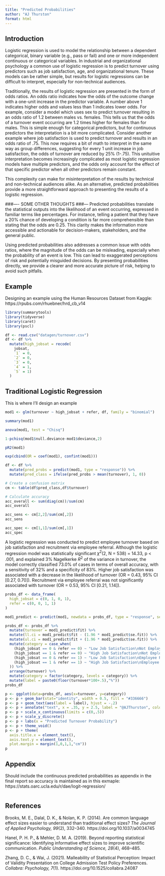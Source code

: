 ```yaml
---
title: "Predicted Probabilities"
author: "AJ Thurston"
format: html
---
```


## Introduction

Logistic regression is used to model the relationship between a dependent categorical, binary variable (e.g., pass or fail) and one or more independent continuous or categorical variables. In industrial and organizational psychology a common use of logistic regression is to predict turnover using predictors such as job satisfaction, age, and organizational tenure. These models can be rather simple, but results for logistic regressions can be difficult to interpret, especially for non-technical audiences.

Traditionally, the results of logistic regression are presented in the form of odds ratios. An odds ratio indicates how the odds of the outcome change with a one-unit increase in the predictor variable. A number above 1 indicates higher odds and values less than 1 indicates lower odds. For example, consider a model which uses sex to predict turnover resulting in an odds ratio of 1.2 between males vs. females. This tells us that the odds of a turnover event occurring are 1.2 times higher for females than for males. This is simple enough for categorical predictors, but for continuous predictors the interpretation is a bit more complicated. Consider another example where job satisfaction is used to predict turnover and results in an odds ratio of .75. This now requires a bit of math to interpret in the same way as group differences, suggesting for every 1 unit increase in job satisfaction, the odds of turnover are reduced by 25% (1-.75). This unituitive interpretation becomes increasingly complicated as most logistic regression models have multiple predictors, and the odds only account for the effect of that specific predictor when all other predictors remain constant.

This complexity can make for misinterpretation of the results by technical and non-technical audiences alike. As an alternative, predicted probabilities provide a more straightforward approach to presenting the results of a logistic regression. 

###----
SOME OTHER THOUGHTS
###---
Predicted probabilities translate the statistical outputs into the likelihood of an event occurring, expressed in familiar terms like percentages. For instance, telling a patient that they have a 20% chance of developing a condition is far more comprehensible than stating that the odds are 0.25. This clarity makes the information more accessible and actionable for decision-makers, stakeholders, and the general public.

Using predicted probabilities also addresses a common issue with odds ratios, where the magnitude of the odds can be misleading, especially when the probability of an event is low. This can lead to exaggerated perceptions of risk and potentially misguided decisions. By presenting probabilities directly, we provide a clearer and more accurate picture of risk, helping to avoid such pitfalls.

## Example

Designing an example using the Human Resources Dataset from Kaggle: https://rpubs.com/rhuebner/hrd_cb_v14

```r
library(summarytools)
library(tidyverse)
library(caret)
library(pscl)
```

```r
df <- read.csv("datagen/turnover.csv")
df <- df %>%
  mutate(high_jobsat = recode(
    jobsat, 
    `1` = 0,
    `2` = 0,
    `3` = 0,
    `4` = 1,
    `5` = 1)
  )
```

## Traditional Logistic Regression

This is where I'll design an example

```r
mod1 <- glm(turnover ~ high_jobsat + refer, df, family = "binomial")

summary(mod1)

anova(mod1, test = "Chisq")

1-pchisq(mod1$null.deviance-mod1$deviance,2)

pR2(mod1)

exp(cbind(OR = coef(mod1), confint(mod1)))
```
```r
df <- df %>%
  mutate(pred_probs = predict(mod1, type = "response")) %>%
  mutate(pred_class = ifelse(pred_probs > mean(turnover), 1, 0))

# Create a confusion matrix
cm <- table(df$pred_class,df$turnover)

# Calculate accuracy
acc_overall <- sum(diag(cm))/sum(cm)
acc_overall

acc_sens <- cm[2,2]/sum(cm[,2])
acc_sens

acc_spec <- cm[1,1]/sum(cm[,1])
acc_spec
```
A logistic regression was conducted to predict employee turnover based on job satisfaction and recruitment via employee referral. 
Although the logistic regression model was statistically significant $\chi^2$(2, N = 538) = 14.33, p < .001, and explained 3% Nagelkerke $R^2$ of the variance in turnover, the model correctly classified 73.0% of cases in terms of overall accuracy, with a sensitivity of 32% and a specificity of 83%. Higher job satisfaction was associated with a decrease in the likelihood of turnover (OR = 0.43, 95% CI [0.27, 0.70]). Recruitment via employee referral was not significantly associated with turnover (OR = 0.53, 95% CI [0.21, 1.14]).

```r
probs_df <- data_frame(
  high_jobsat = c(0, 1, 0, 1),
  refer = c(0, 0, 1, 1)
)

mod1_predict <- predict(mod1, newdata = probs_df, type = "response", se.fit = TRUE)

probs_df <- probs_df %>%
  mutate(turnover = mod1_predict$fit) %>%
  mutate(ll.ci = mod1_predict$fit - (1.96 * mod1_predict$se.fit)) %>%
  mutate(ul.ci = mod1_predict$fit + (1.96 * mod1_predict$se.fit)) %>%
  mutate(category = case_when(
    (high_jobsat == 0 & refer == 0) ~ "Low Job Satisfaction\nNot Employee Referral",
    (high_jobsat == 1 & refer == 0) ~ "High Job Satisfaction\nNot Employee Referral",
    (high_jobsat == 0 & refer == 1) ~ "Low Job Satisfaction\nEmployee Referral",
    (high_jobsat == 1 & refer == 1) ~ "High Job Satisfaction\nEmployee Referral"
  )) %>%
  arrange(turnover) %>%
  mutate(category = factor(category, levels = category)) %>%
  mutate(label = paste0(floor(turnover*100+.5),"%"))
probs_df
```

```r
p <- ggplot(data=probs_df, aes(x=turnover, y=category))
p <- p + geom_bar(stat="identity", width = 0.5, fill = "#336666")
p <- p + geom_text(aes(label = label), hjust = -.2)
p <- p + annotate("text", x = .35, y = 2.5, label = "@AJThurston", color = "#DDDDDD", size = 4)
p <- p + scale_x_continuous(limits = c(0,.5))
p <- p + scale_y_discrete()
p <- p + labs(x = "Predicted Turnover Probability")
p <- p + theme_void()
p <- p + theme(
  axis.title.x = element_text(),
  axis.text.y = element_text(),
  plot.margin = margin(1,0,1,1,"cm"))
p
```

## Appendix

Should include the continuous predicted probabilities as appendix in the final report so accuracy is maintained as in this exmaple: https://stats.oarc.ucla.edu/r/dae/logit-regression/

```r

```

## References

Brooks, M. E., Dalal, D. K., & Nolan, K. P. (2014). Are common language effect sizes easier to understand than traditional effect sizes? *The Journal of Applied Psychology, 99*(2), 332–340. https://doi.org/10.1037/a0034745

Hanel, P. H. P., & Mehler, D. M. A. (2019). Beyond reporting statistical significance: Identifying informative effect sizes to improve scientific communication. *Public Understanding of Science, 28*(4), 468–485.

Zhang, D. C., & Wai, J. (2021). Malleability of Statistical Perception: Impact of Validity Presentation on College Admission Test Policy Preferences. *Collabra: Psychology, 7*(1). https://doi.org/10.1525/collabra.24087